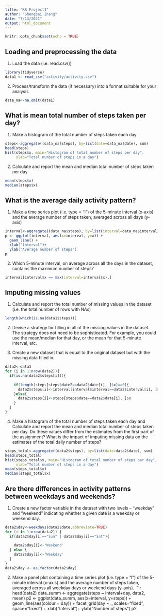 ```yaml
---
title: "RR Project1"
author: "Shengbai Zhang"
date: "7/13/2021"
output: html_document
---
```


```r
knitr::opts_chunk$set(echo = TRUE)
```

## Loading and preprocessing the data
1. Load the data (i.e. read.csv())
```r
library(tidyverse)
data1 <- read_csv("activity/activity.csv")
```
2. Process/transform the data (if necessary) into a format suitable for your analysis
```r
data_na<-na.omit(data1) 
```
## What is mean total number of steps taken per day?

1. Make a histogram of the total number of steps taken each day
```r
steps<-aggregate((data_na$steps), by=list(date=data_na$date), sum)
head(steps)
hist(steps$x, main="Histogram of total number of steps per day", 
     xlab="Total number of steps in a day")
```  
2. Calculate and report the mean and median total number of steps taken per day
```r
mean(steps$x)
median(steps$x)
```
## What is the average daily activity pattern?

1. Make a time series plot (i.e. type = "l") of the 5-minute interval (x-axis) and the average number of steps taken, averaged across all days (y-axis)
```r
interval<-aggregate((data_na$steps), by=list(interval=data_na$interval), mean)
p <- ggplot(interval, aes(x=interval, y=x)) +
  geom_line() + 
  xlab("Interval")+
  ylab("Average number of steps")
p
```  
2. Which 5-minute interval, on average across all the days in the dataset, contains the maximum number of steps?
```r
interval[interval$x == max(interval=interval$x),]
```


## Imputing missing values
1. Calculate and report the total number of missing values in the dataset (i.e. the total number of rows with NAs)
```r
length(which(is.na(data1$steps)))
```
2. Devise a strategy for filling in all of the missing values in the dataset. The strategy does not need to be sophisticated. For example, you could use the mean/median for that day, or the mean for that 5-minute interval, etc.

3. Create a new dataset that is equal to the original dataset but with the missing data filled in.


```r
data2<-data1
for (i in 1:nrow(data2)){
  if(is.na(data2$steps[i])){
    
    if(length(steps[steps$date2==data2$date[i], ]$x)==0){
      data2$steps[i]<-interval[interval$interval==data2$interval[i], ]$x
    }else{
      data2$steps[i]<-steps[steps$date==data2$date[i], ]$x
    }
  }
}
```  


4. Make a histogram of the total number of steps taken each day and Calculate and report the mean and median total number of steps taken per day. Do these values differ from the estimates from the first part of the assignment? What is the impact of imputing missing data on the estimates of the total daily number of steps?

```r
steps_total<-aggregate((data2$steps), by=list(date=data2$date), sum)
head(steps_total)
hist(steps_total$x, main="Histogram of total number of steps per day", 
     xlab="Total number of steps in a day")
mean(steps_total$x)
median(steps_total$x)
```


## Are there differences in activity patterns between weekdays and weekends?

1. Create a new factor variable in the dataset with two levels – “weekday” and “weekend” indicating whether a given date is a weekday or weekend day.
```r
data2$day<-weekdays(data2$date,abbreviate=TRUE)
for (i in 1:nrow(data2)) {
  if(data2$day[i]=="Sun" | data2$day[i]=="Sat"){
    
    data2$day[i]<-'Weekend'
  } else {
    data2$day[i]<-'Weekday'
  }
}
data2$day <- as.factor(data2$day)
```  
2. Make a panel plot containing a time series plot (i.e. type = "l") of the 5-minute interval (x-axis) and the average number of steps taken, averaged across all weekday days or weekend days (y-axis).
```r
head(data2)
data_summ <- aggregate(steps ~ interval+day, data2, mean)
p2 <- ggplot(data_summ, aes(x=interval, y=steps)) +
  geom_line(aes(colour = day)) + 
  facet_grid(day ~ ., scales="fixed", space="fixed") +
  xlab("Interval")+
  ylab("Number of steps")
p2
